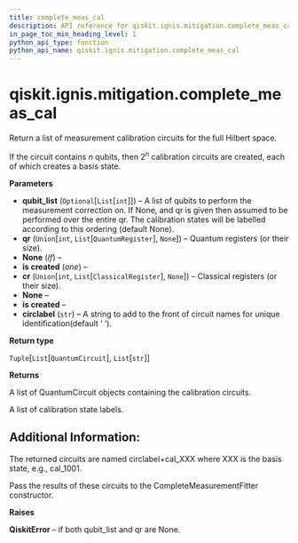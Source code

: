 ```yaml
---
title: complete_meas_cal
description: API reference for qiskit.ignis.mitigation.complete_meas_cal
in_page_toc_min_heading_level: 1
python_api_type: function
python_api_name: qiskit.ignis.mitigation.complete_meas_cal
---
```


# qiskit.ignis.mitigation.complete\_meas\_cal

<Function id="qiskit.ignis.mitigation.complete_meas_cal" github="https://github.com/qiskit-community/qiskit-ignis/tree/stable/0.7/qiskit/ignis/mitigation/measurement/circuits.py" signature="complete_meas_cal(qubit_list=None, qr=None, cr=None, circlabel='')">
  Return a list of measurement calibration circuits for the full Hilbert space.

  If the circuit contains $n$ qubits, then $2^n$ calibration circuits are created, each of which creates a basis state.

  **Parameters**

  *   **qubit\_list** (`Optional`\[`List`\[`int`]]) – A list of qubits to perform the measurement correction on. If None, and qr is given then assumed to be performed over the entire qr. The calibration states will be labelled according to this ordering (default None).
  *   **qr** (`Union`\[`int`, `List`\[`QuantumRegister`], `None`]) – Quantum registers (or their size).
  *   **None** (*If*) –
  *   **is created** (*one*) –
  *   **cr** (`Union`\[`int`, `List`\[`ClassicalRegister`], `None`]) – Classical registers (or their size).
  *   **None** –
  *   **is created** –
  *   **circlabel** (`str`) – A string to add to the front of circuit names for unique identification(default ‘ ‘).

  **Return type**

  `Tuple`\[`List`\[`QuantumCircuit`], `List`\[`str`]]

  **Returns**

  A list of QuantumCircuit objects containing the calibration circuits.

  A list of calibration state labels.

  ## Additional Information:

  The returned circuits are named circlabel+cal\_XXX where XXX is the basis state, e.g., cal\_1001.

  Pass the results of these circuits to the CompleteMeasurementFitter constructor.

  **Raises**

  **QiskitError** – if both qubit\_list and qr are None.
</Function>

